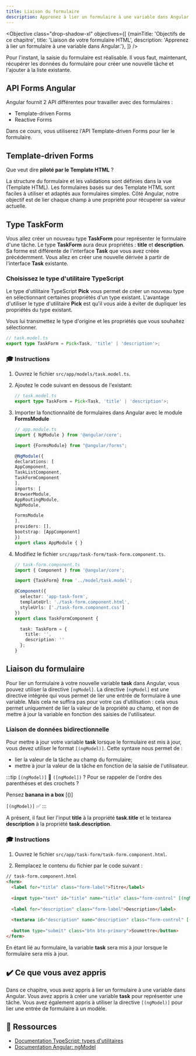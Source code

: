 ```yaml
---
title: Liaison du formulaire
description: Apprenez à lier un formulaire à une variable dans Angular
---
```



<Objective class="drop-shadow-xl" objectives={[
{mainTitle: 'Objectifs de ce chapitre', title: 'Liaison de votre formulaire HTML', description: 'Apprenez à lier un formulaire à une variable dans Angular.'},
]} />

Pour l'instant, la saisie du formulaire est réalisable. Il vous faut, maintenant, récupérer les données du formulaire pour créer une nouvelle tâche et l'ajouter à la liste existante.

## API Forms Angular

Angular fournit 2 API différentes pour travailler avec des formulaires :

- Template-driven Forms
- Reactive Forms

Dans ce cours, vous utiliserez l'API Template-driven Forms pour lier le formulaire.

## Template-driven Forms

Que veut dire **piloté par le Template HTML** ?

La structure du formulaire et les validations sont définies dans la vue (Template HTML). Les formulaires basés sur des Template HTML sont faciles à utiliser et adaptés aux formulaires simples.
Côté Angular, notre objectif est de lier chaque champ à une propriété pour récupérer sa valeur actuelle.

## Type TaskForm

Vous allez créer un nouveau type **TaskForm** pour représenter le formulaire d'une tâche. Le type **TaskForm** aura deux propriétés : **title** et **description**.
Sa forme est différente de l'interface **Task** que vous avez créée précédemment. Vous allez en créer une nouvelle dérivée à partir de l'interface **Task** existante.

### Choisissez le type d'utilitaire TypeScript

Le type d'utilitaire TypeScript **Pick** vous permet de créer un nouveau type en sélectionnant certaines propriétés d'un type existant.
L'avantage d'utiliser le type d'utilitaire  **Pick** est qu'il vous aide à éviter de dupliquer les propriétés du type existant.

Vous lui transmettez le type d'origine et les propriétés que vous souhaitez sélectionner.

```ts
// task.model.ts
export type TaskForm = Pick<Task, 'title' | 'description'>;

```

### 🎓 Instructions

<Steps>

1. Ouvrez le fichier `src/app/models/task.model.ts`.

2. Ajoutez le code suivant en dessous de l'existant:

    ```typescript
    // task.model.ts
    export type TaskForm = Pick<Task, 'title' | 'description'>;
    ```

3. Importer la fonctionnalité de formulaires dans Angular avec le module **FormsModule**

    ```typescript ins={"Importer FormsModule": 3-4} ins={"Ajouter FormsModule dans le tableau des imports": 16-17}
    // app.module.ts
    import { NgModule } from '@angular/core';

    import {FormsModule} from "@angular/forms";

    @NgModule({
    declarations: [
    AppComponent,
    TaskListComponent,
    TaskFormComponent
    ],
    imports: [
    BrowserModule,
    AppRoutingModule,
    NgbModule,

    FormsModule
    ],
    providers: [],
    bootstrap: [AppComponent]
    })
    export class AppModule { }

    ```

4. Modifiez le fichier `src/app/task-form/task-form.component.ts`.

    ```typescript ins={"Importez le nouveau type TaskForm": 3-4} ins={"Ajoutez la variable task avec des valeurs vides": 12-16}
    // task-form.component.ts
    import { Component } from '@angular/core';

    import {TaskForm} from '../model/task.model';

    @Component({
      selector: 'app-task-form',
      templateUrl: './task-form.component.html',
      styleUrls: ['./task-form.component.css']
    })
    export class TaskFormComponent {

      task: TaskForm = {
        title: '',
        description: ''
      };
    }
    ```

</Steps>

## Liaison du formulaire

Pour lier un formulaire à votre nouvelle variable **task** dans Angular, vous pouvez utiliser la directive `[ngModel]`.
La directive `[ngModel]` est une directive intégrée qui vous permet de lier une entrée de formulaire à une variable.
Mais cela ne suffira pas pour votre cas d'utilisation : cela vous permet uniquement de lier la valeur de la propriété au champ, et non de mettre à jour la variable en fonction des saisies de l'utilisateur.

### Liaison de données bidirectionnelle

Pour mettre à jour votre variable **task** lorsque le formulaire est mis à jour, vous devez utiliser le format `[(ngModel)]`.
Cette syntaxe nous permet de :

- lier la valeur de la tâche au champ du formulaire;
- mettre à jour la valeur de la tâche en fonction de la saisie de l'utilisateur.

:::tip
`[(ngModel)]` 🤔 `([ngModel])` ? Pour se rappeler de l'ordre des parenthèses et des crochets ? 

Pensez **banana in a box** [()] 

`[(ngModel)]` ✅
:::

A présent, il faut lier l'input **title** à la propriété **task.title** et le textarea **description** à la propriété **task.description**.

### 🎓 Instructions

1. Ouvrez le fichier `src/app/task-form/task-form.component.html`.

2. Remplacez le contenu du fichier par le code suivant :

```html ins={"Liez le titre avec la directive ngModel": 4-5} ins="[(ngModel)]="task.title"" ins={"Liez la description avec la directive ngModel": 8-9} ins="[(ngModel)]="task.description""
// task-form.component.html
<form>
  <label for="title" class="form-label">Titre</label>
    
  <input type="text" id="title" name="title" class="form-control" [(ngModel)]="task.title"/>
    
  <label for="description" class="form-label">Description</label>
    
  <textarea id="description" name="description" class="form-control" [(ngModel)]="task.description"></textarea>
  
  <button type="submit" class="btn btn-primary">Soumettre</button>
</form>
```

En étant lié au formulaire, la variable **task** sera mis à jour lorsque le formulaire sera mis à jour.

## ✔️ Ce que vous avez appris

Dans ce chapitre, vous avez appris à lier un formulaire à une variable dans Angular. Vous avez appris à créer une variable **task** pour représenter une tâche. Vous avez également appris à utiliser la directive `[(ngModel)]` pour lier une entrée de formulaire à un modèle.

## 🔗 Ressources

- <a href="https://www.typescriptlang.org/docs/handbook/utility-types.html" target="_blank">Documentation TypeScript: types d'utilitaires</a>
- <a href="https://angular.dev/guide/directives#displaying-and-updating-properties-with-ngmodel" target="_blank">Documentation Angular: ngModel</a>
